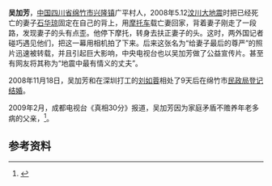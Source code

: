 '''吴加芳'''，[[中国|中国]][[四川省|四川省]][[绵竹市|绵竹市]][[兴隆镇|兴隆镇]]广平村人，2008年5.12[[汶川大地震|汶川大地震]]时把已经死亡的妻子[[石华琼|石华琼]]固定在自己的背上，用[[摩托车|摩托车]]载亡妻回家，背着妻子刚走了一段路，发现妻子的头有点歪。他停下摩托，转身去扶正妻子的头。这时，两外国记者碰巧遇见他们，把这一幕用相机拍了下来。后来这张名为“给妻子最后的尊严”的照片迅速被转载，并且引起巨大影响，中央电视台也以吴加芳做了公益宣传片。甚至有网友将其称为“地震中最有情义的丈夫”。

2008年11月18日，吴加芳和在深圳打工的[[刘如蓉|刘如蓉]]相处了9天后在绵竹市[[民政局_(中華人民共和國)|民政局]][[登记结婚|登记结婚]]。

2009年2月，成都电视台《真相30分》报道，吴加芳因为家庭矛盾不赡养年老多病的父亲，<ref>{{Cite web |url=http://cd.qq.com/a/20090210/000291.htm |title=《真相30分》：揭开地震背妻子回家男人真相 |accessdate=2009-02-19 |archive-date=2009-02-19 |archive-url=https://web.archive.org/web/20090219221443/http://cd.qq.com/a/20090210/000291.htm |dead-url=no }}</ref>。

==参考资料==
<div class="references-small">
<references />
</div>

{{China-bio-stub}}